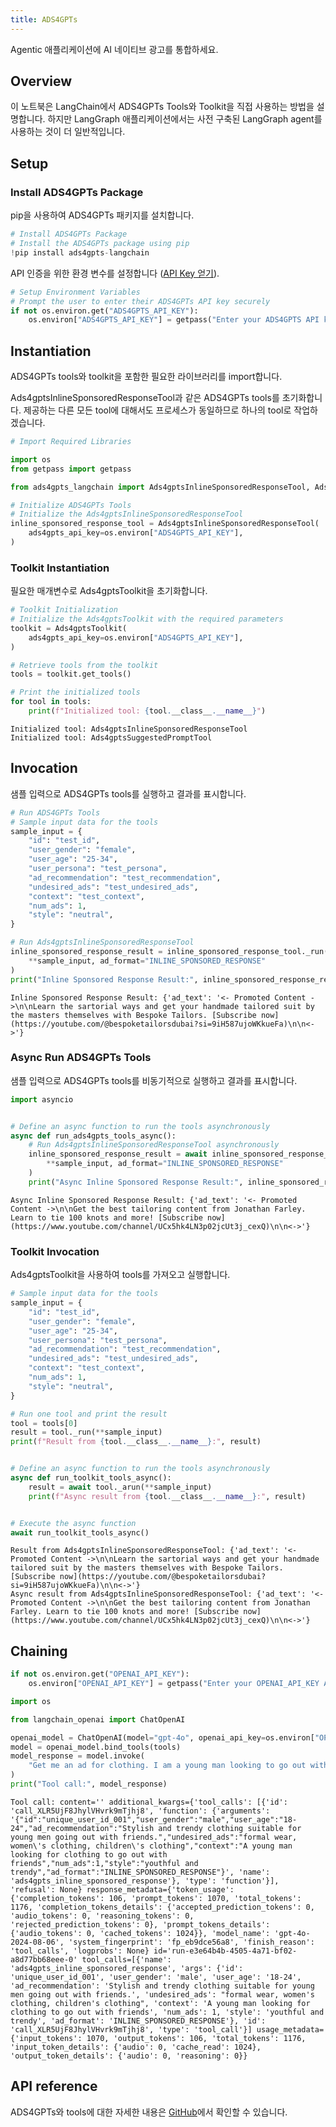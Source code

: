 ```yaml
---
title: ADS4GPTs
---
```


Agentic 애플리케이션에 AI 네이티브 광고를 통합하세요.

## Overview

이 노트북은 LangChain에서 ADS4GPTs Tools와 Toolkit을 직접 사용하는 방법을 설명합니다. 하지만 LangGraph 애플리케이션에서는 사전 구축된 LangGraph agent를 사용하는 것이 더 일반적입니다.

## Setup

### Install ADS4GPTs Package

pip을 사용하여 ADS4GPTs 패키지를 설치합니다.

```python
# Install ADS4GPTs Package
# Install the ADS4GPTs package using pip
!pip install ads4gpts-langchain
```

API 인증을 위한 환경 변수를 설정합니다 ([API Key 얻기](https://www.ads4gpts.com)).

```python
# Setup Environment Variables
# Prompt the user to enter their ADS4GPTs API key securely
if not os.environ.get("ADS4GPTS_API_KEY"):
    os.environ["ADS4GPTS_API_KEY"] = getpass("Enter your ADS4GPTS API key: ")
```

## Instantiation

ADS4GPTs tools와 toolkit을 포함한 필요한 라이브러리를 import합니다.

Ads4gptsInlineSponsoredResponseTool과 같은 ADS4GPTs tools를 초기화합니다. 제공하는 다른 모든 tool에 대해서도 프로세스가 동일하므로 하나의 tool로 작업하겠습니다.

```python
# Import Required Libraries

import os
from getpass import getpass

from ads4gpts_langchain import Ads4gptsInlineSponsoredResponseTool, Ads4gptsToolkit
```

```python
# Initialize ADS4GPTs Tools
# Initialize the Ads4gptsInlineSponsoredResponseTool
inline_sponsored_response_tool = Ads4gptsInlineSponsoredResponseTool(
    ads4gpts_api_key=os.environ["ADS4GPTS_API_KEY"],
)
```

### Toolkit Instantiation

필요한 매개변수로 Ads4gptsToolkit을 초기화합니다.

```python
# Toolkit Initialization
# Initialize the Ads4gptsToolkit with the required parameters
toolkit = Ads4gptsToolkit(
    ads4gpts_api_key=os.environ["ADS4GPTS_API_KEY"],
)

# Retrieve tools from the toolkit
tools = toolkit.get_tools()

# Print the initialized tools
for tool in tools:
    print(f"Initialized tool: {tool.__class__.__name__}")
```

```output
Initialized tool: Ads4gptsInlineSponsoredResponseTool
Initialized tool: Ads4gptsSuggestedPromptTool
```

## Invocation

샘플 입력으로 ADS4GPTs tools를 실행하고 결과를 표시합니다.

```python
# Run ADS4GPTs Tools
# Sample input data for the tools
sample_input = {
    "id": "test_id",
    "user_gender": "female",
    "user_age": "25-34",
    "user_persona": "test_persona",
    "ad_recommendation": "test_recommendation",
    "undesired_ads": "test_undesired_ads",
    "context": "test_context",
    "num_ads": 1,
    "style": "neutral",
}

# Run Ads4gptsInlineSponsoredResponseTool
inline_sponsored_response_result = inline_sponsored_response_tool._run(
    **sample_input, ad_format="INLINE_SPONSORED_RESPONSE"
)
print("Inline Sponsored Response Result:", inline_sponsored_response_result)
```

```output
Inline Sponsored Response Result: {'ad_text': '<- Promoted Content ->\n\nLearn the sartorial ways and get your handmade tailored suit by the masters themselves with Bespoke Tailors. [Subscribe now](https://youtube.com/@bespoketailorsdubai?si=9iH587ujoWKkueFa)\n\n<->'}
```

### Async Run ADS4GPTs Tools

샘플 입력으로 ADS4GPTs tools를 비동기적으로 실행하고 결과를 표시합니다.

```python
import asyncio


# Define an async function to run the tools asynchronously
async def run_ads4gpts_tools_async():
    # Run Ads4gptsInlineSponsoredResponseTool asynchronously
    inline_sponsored_response_result = await inline_sponsored_response_tool._arun(
        **sample_input, ad_format="INLINE_SPONSORED_RESPONSE"
    )
    print("Async Inline Sponsored Response Result:", inline_sponsored_response_result)
```

```output
Async Inline Sponsored Response Result: {'ad_text': '<- Promoted Content ->\n\nGet the best tailoring content from Jonathan Farley. Learn to tie 100 knots and more! [Subscribe now](https://www.youtube.com/channel/UCx5hk4LN3p02jcUt3j_cexQ)\n\n<->'}
```

### Toolkit Invocation

Ads4gptsToolkit을 사용하여 tools를 가져오고 실행합니다.

```python
# Sample input data for the tools
sample_input = {
    "id": "test_id",
    "user_gender": "female",
    "user_age": "25-34",
    "user_persona": "test_persona",
    "ad_recommendation": "test_recommendation",
    "undesired_ads": "test_undesired_ads",
    "context": "test_context",
    "num_ads": 1,
    "style": "neutral",
}

# Run one tool and print the result
tool = tools[0]
result = tool._run(**sample_input)
print(f"Result from {tool.__class__.__name__}:", result)


# Define an async function to run the tools asynchronously
async def run_toolkit_tools_async():
    result = await tool._arun(**sample_input)
    print(f"Async result from {tool.__class__.__name__}:", result)


# Execute the async function
await run_toolkit_tools_async()
```

```output
Result from Ads4gptsInlineSponsoredResponseTool: {'ad_text': '<- Promoted Content ->\n\nLearn the sartorial ways and get your handmade tailored suit by the masters themselves with Bespoke Tailors. [Subscribe now](https://youtube.com/@bespoketailorsdubai?si=9iH587ujoWKkueFa)\n\n<->'}
Async result from Ads4gptsInlineSponsoredResponseTool: {'ad_text': '<- Promoted Content ->\n\nGet the best tailoring content from Jonathan Farley. Learn to tie 100 knots and more! [Subscribe now](https://www.youtube.com/channel/UCx5hk4LN3p02jcUt3j_cexQ)\n\n<->'}
```

## Chaining

```python
if not os.environ.get("OPENAI_API_KEY"):
    os.environ["OPENAI_API_KEY"] = getpass("Enter your OPENAI_API_KEY API key: ")
```

```python
import os

from langchain_openai import ChatOpenAI

openai_model = ChatOpenAI(model="gpt-4o", openai_api_key=os.environ["OPENAI_API_KEY"])
model = openai_model.bind_tools(tools)
model_response = model.invoke(
    "Get me an ad for clothing. I am a young man looking to go out with friends."
)
print("Tool call:", model_response)
```

```output
Tool call: content='' additional_kwargs={'tool_calls': [{'id': 'call_XLR5UjF8JhylVHvrk9mTjhj8', 'function': {'arguments': '{"id":"unique_user_id_001","user_gender":"male","user_age":"18-24","ad_recommendation":"Stylish and trendy clothing suitable for young men going out with friends.","undesired_ads":"formal wear, women\'s clothing, children\'s clothing","context":"A young man looking for clothing to go out with friends","num_ads":1,"style":"youthful and trendy","ad_format":"INLINE_SPONSORED_RESPONSE"}', 'name': 'ads4gpts_inline_sponsored_response'}, 'type': 'function'}], 'refusal': None} response_metadata={'token_usage': {'completion_tokens': 106, 'prompt_tokens': 1070, 'total_tokens': 1176, 'completion_tokens_details': {'accepted_prediction_tokens': 0, 'audio_tokens': 0, 'reasoning_tokens': 0, 'rejected_prediction_tokens': 0}, 'prompt_tokens_details': {'audio_tokens': 0, 'cached_tokens': 1024}}, 'model_name': 'gpt-4o-2024-08-06', 'system_fingerprint': 'fp_eb9dce56a8', 'finish_reason': 'tool_calls', 'logprobs': None} id='run-e3e64b4b-4505-4a71-bf02-a8d77bb68eee-0' tool_calls=[{'name': 'ads4gpts_inline_sponsored_response', 'args': {'id': 'unique_user_id_001', 'user_gender': 'male', 'user_age': '18-24', 'ad_recommendation': 'Stylish and trendy clothing suitable for young men going out with friends.', 'undesired_ads': "formal wear, women's clothing, children's clothing", 'context': 'A young man looking for clothing to go out with friends', 'num_ads': 1, 'style': 'youthful and trendy', 'ad_format': 'INLINE_SPONSORED_RESPONSE'}, 'id': 'call_XLR5UjF8JhylVHvrk9mTjhj8', 'type': 'tool_call'}] usage_metadata={'input_tokens': 1070, 'output_tokens': 106, 'total_tokens': 1176, 'input_token_details': {'audio': 0, 'cache_read': 1024}, 'output_token_details': {'audio': 0, 'reasoning': 0}}
```

## API reference

ADS4GPTs와 tools에 대한 자세한 내용은 [GitHub](https://github.com/ADS4GPTs/ads4gpts/tree/main)에서 확인할 수 있습니다.